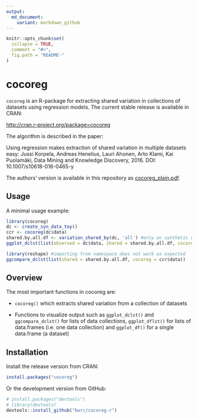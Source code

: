 ```yaml
---
output:
  md_document:
    variant: markdown_github
---
```


<!-- README.md is generated from README.Rmd. Please edit that file -->

```r
knitr::opts_chunk$set(
  collapse = TRUE,
  comment = "#>",
  fig.path = "README-"
)
```

# cocoreg

`cocoreg` is an R-package for extracting shared variation in collections of datasets using regression models. The current stable release is available in CRAN:

[http://cran.r-project.org/package=cocoreg](http://cran.r-project.org/package=cocoreg)

The algorithm is described in the paper:

Using regression makes extraction of shared variation in multiple datasets easy:
Jussi Korpela, Andreas Henelius, Lauri Ahonen, Arto Klami, Kai Puolamäki,
Data Mining and Knowledge Discovery, 2016. 
DOI: 10.1007/s10618-016-0465-y

The authors' version is available in this repository as [cocoreg_plain.pdf](./docs/cocoreg_plain.pdf).

## Usage
A minimal usage example:
```r
library(cocoreg)
dc <- create_syn_data_toy()
ccr <- cocoreg(dc$data)
shared.by.all.df <- variation_shared_by(dc, 'all') #only on synthetic datasets
ggplot_dclst(list(observed = dc$data, shared = shared.by.all.df, cocoreg = ccr$data))

library(reshape) #importing from namespace does not work as expected
ggcompare_dclst(list(shared = shared.by.all.df, cocoreg = ccr$data))
```


## Overview

The most important functions in cocoreg are:

* `cocoreg()` which extracts shared variation from a collection of datasets

* Functions to visualize output such as `ggplot_dclst()` and `ggcompare_dclst()` for lists of data collections, `ggplot_dflst()` for lists of data.frames (i.e. one data collection) and `ggplot_df()` for a single data.frame (a dataset)

## Installation

Install the release version from CRAN:

```r
install.packages("cocoreg")
```

Or the development version from GitHub:

```r
# install.packages("devtools")
# library(devtools)
devtools::install_github("bwrc/cocoreg-r")
```
